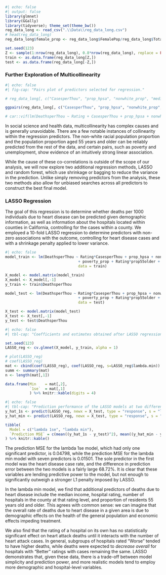 
```r
#| echo: false
#| output: false
library(glmnet)
library(GGally)
library(tidyverse); theme_set(theme_bw())
reg_data_long <- read_csv(".\\Data\\reg_data_long.csv")
# head(reg_data_long)
reg_data_long$female_prop <- reg_data_long$FemalePop/reg_data_long$TotalPop

set.seed(123)
Z <- sample(1:nrow(reg_data_long), 0.8*nrow(reg_data_long), replace = FALSE)
train <- as.data.frame(reg_data_long[Z,])
test <- as.data.frame(reg_data_long[-Z,])
```

### Further Exploration of Multicollinearity

```r
#| echo: false
#| fig-cap: "Pairs plot of predictors selected for regression."

# reg_data_long[, c("CasesperThou", "prop_hpsa", "nonwhite_prop", "median_income", "unempl_prop","poverty_prop", "prop55older", "HospNumber")]

ggpairs(reg_data_long[, c("CasesperThou", "prop_hpsa", "nonwhite_prop", "median_income", "unempl_prop","poverty_prop", "prop55older", "HospNumber")])

# car::vif(lm(DeathsperThou ~ Rating + CasesperThou + prop_hpsa + nonwhite_prop + median_income + unempl_prop + poverty_prop + prop55older + HospNumber, data = train))
```

In social science and health data, multicollinearity has complex causes and is generally unavoidable. There are a few notable instances of collinearity within the regression predictors. The non-white racial population proportion and the population proportion aged 55 years and older can be reliably predicted from the rest of the data, and certain pairs, such as poverty and unemployment, show evidence of an intuitively strong linear association. 

While the cause of these co-correlations is outside of the scope of our analysis, we will now explore two additional regression methods, LASSO and random forest, which use shrinkage or bagging to reduce the variance in the prediction. Unlike simply removing predictors from the analysis, these two methods also allow for unbiased searches across all predictors to construct the best final model.

### LASSO Regression

The goal of this regression is to determine whether deaths per 1000 individuals due to heart disease can be predicted given demographic information, as well as information about the hospitals located within counties in California, controlling for the cases within a county. We employed a 10-fold LASSO regression to determine predictors with non-zero associations with the outcome, controlling for heart disease cases and with a shrinkage penalty applied to lower variance. 

```r
#| echo: false
model_train <- lm(DeathsperThou ~ Rating*CasesperThou + prop_hpsa + nonwhite_prop + median_income + unempl_prop 
								 + poverty_prop + Rating*prop55older + Rating*HospNumber,
								 data = train)

X_model <- model.matrix(model_train)
X_model <- X_model[,-1]
y_train <- train$DeathsperThou

model_test <- lm(DeathsperThou ~ Rating*CasesperThou + prop_hpsa + nonwhite_prop + median_income + unempl_prop 
								 + poverty_prop + Rating*prop55older + Rating*HospNumber,
								 data = test)

X_test <- model.matrix(model_test)
X_test <- X_test[,-1]
y_test <- test$DeathsperThou
```


```r
#| echo: false
#| tbl-cap: "Coefficients and estimates obtained after LASSO regression at two different L1 penalty strengths."

set.seed(123)
LASSO_reg <- cv.glmnet(X_model, y_train, alpha = 1)

# plot(LASSO_reg)
# coef(LASSO_reg)
mat <- cbind(coef(LASSO_reg), coef(LASSO_reg, s=LASSO_reg$lambda.min))
summ <- summary(mat)
n <- length(mat[,1])

data.frame(Min    = mat[,2],
           `1se`  = mat[,1]
           ) %>% knitr::kable(digits = 4)
```

```r
#| echo: false
#| tbl-cap: "Prediction performance of the LASSO models at two different L1 penalty strengths."
y_hat_1s <- predict(LASSO_reg, newx = X_test, type = "response", s = "lambda.1se")
y_hat_min <- predict(LASSO_reg, newx = X_test, type = "response", s = "lambda.min")

tibble(
  Model = c("lambda 1se", "lambda min"),
  `Prediction MSE` = c(mean((y_hat_1s - y_test)^2), mean((y_hat_min - y_test)^2))
) %>% knitr::kable()
```

The prediction MSE for the lambda 1se model, which had only one significant predictor, is 0.04798, while the prediction MSE for the lambda min model with seven predictors is 0.01501. The sole predictor in the first model was the heart disease case rate, and the difference in prediction error between the two models is a fairly large 68.72%. It is clear that these variables are lending predictive power to the model, but not enough to significantly outweigh a stronger L1 penalty imposed by LASSO. 

In the lambda min model, we find that additional predictors of deaths due to heart disease include the median income, hospital rating, number of hospitals in the county at that rating level, and proportion of residents 55 years old and older. This agrees with common sense: we can imagine that the overall rate of deaths due to heart disease in a given area is due to demographic effects on the health of the general population and economic effects impeding treatment. 

We also find that the rating of a hospital on its own has no statistically significant effect on heart attack deaths until it interacts with the number of heart attack cases. In general, subgroups of hospitals rated "Worse" tended to have higher deaths, while deaths were expected to *decrease overall* for hospitals with "Better" ratings with cases remaining the same. LASSO demonstrates that, given these data, there is a trade-off between model simplicity and prediction power, and more realistic models tend to employ more demographic and hospital-level variables. 


